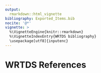 ```yaml
---
output: 
  rmarkdown::html_vignette
bibliography: Exported_Items.bib
nocite: '@*'
vignette: >
  %\VignetteEngine{knitr::rmarkdown}
  %\VignetteIndexEntry{WRTDS bibliography}
  \usepackage[utf8]{inputenc}
---
```


# WRTDS References